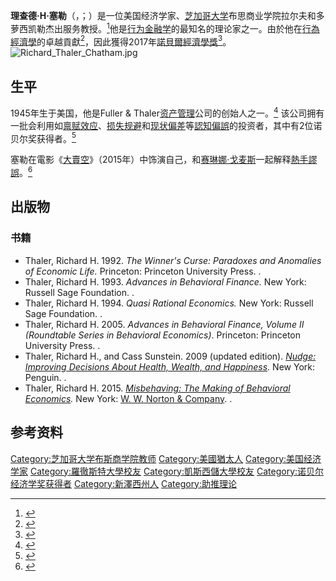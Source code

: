 {{noteTA|G1=PP}}
{{expand|time=2017-10-09T10:07:00+00:00}}
{{Infobox person
| 姓名       = 理查德·塞勒{{Nobel icon|2017年诺贝尔经济学奖|诺贝尔经济学奖}}<br>Richard Thaler
| 图像       = Richard_H._Thaler_EM1B8783_(38891871821).jpg
| 图像大小   = 225px
| 图像说明   = 塞勒在2017年12月7日於[[斯德哥爾摩|斯德哥爾摩]]舉行的諾貝爾獎新聞發布會上
| 原文名     = Richard Thaler
| 出生日期   = {{birth date and age|1945|09|12}}
| 出生地点   = {{USA}}[[新澤西州|新澤西州]]{{Link-en|東奧蘭治市 (新澤西)|East Orange, New Jersey|東奧蘭治市}}
| 国籍       = {{USA}}
| 母校       = {{Plain list|
* [[羅徹斯特大學|羅徹斯特大學]]<small>（[[文學碩士|文學碩士]]，[[哲學博士|哲學博士]]）</small>
* [[凱斯西儲大學|凱斯西儲大學]]<small>（[[文學士|文學士]]）</small>
}}
| 职业       = [[經濟學家|經濟學家]]
| 机构       = {{Plain list|
* [[芝加哥大學布斯商學院|芝加哥大學布斯商學院]]<small>（1995-）</small>
* [[康奈爾大學|康奈爾大學]][[S·C·约翰逊管理研究院|管理研究院]]<small>（1978-1995）</small>
* {{Nowrap|[[羅徹斯特大學|羅徹斯特大學]]管理研究院<small>（1974-1978）</small>}}
}}
| 研究领域   = [[行為金融學|行為金融學]]
| 获奖       = [[諾貝爾經濟學獎|諾貝爾經濟學獎]]（2017年）
| 受影响于   = {{Plain list|
* [[丹尼尔·卡内曼|丹尼尔·卡内曼]]
* [[司马贺|司马贺]]
}}
| 影响于     = {{Link-en|喬治·洛溫斯坦|George Loewenstein}}
}}
'''理查德·H·塞勒'''（{{lang-en|Richard H. Thaler}}，{{IPAc-en|ˈ|θ|eɪ|l|ər}}；{{bd|1945年|9月12日|||}}）是一位美国经济学家、[[芝加哥大学|芝加哥大学]]布思商业学院拉尔夫和多萝西凯勒杰出服务教授。<ref>{{Cite web|title=Home|url=https://faculty.chicagobooth.edu/Richard.Thaler/index.html|accessdate=2019-09-06|work=faculty.chicagobooth.edu|archive-date=2021-03-03|archive-url=https://web.archive.org/web/20210303034118/https://faculty.chicagobooth.edu/richard.thaler/index.html|dead-url=no}}</ref>他是[[行为金融学|行为金融学]]的最知名的理论家之一。由於他在[[行為經濟學|行為經濟學]]的卓越貢獻<ref>{{cite news | last = Appelbaum | first = Binyamin | title = Nobel in Economics Is Awarded to Richard Thaler | newspaper = The New York Times | date = 2017-10-09 | url = https://www.nytimes.com/2017/10/09/business/nobel-economics-richard-thaler.html | accessdate = 2017-10-09 | archive-date = 2020-05-19 | archive-url = https://web.archive.org/web/20200519021631/https://www.nytimes.com/2017/10/09/business/nobel-economics-richard-thaler.html | dead-url = no }}</ref>，因此獲得2017年[[諾貝爾經濟學獎|諾貝爾經濟學獎]]<ref>{{cite news | last = Tetlow | first = Gemma | title = Richard Thaler awarded 2017 Nobel prize in economics | newspaper = Financial Times | date = 2017-10-09 | url = https://www.ft.com/content/49f68431-8675-3a0c-ab51-b90c230ed2ba | accessdate = 2017-10-09 | archive-date = 2020-02-19 | archive-url = https://web.archive.org/web/20200219025240/https://www.ft.com/content/49f68431-8675-3a0c-ab51-b90c230ed2ba | dead-url = no }}</ref>。
[[File:Richard_Thaler_Chatham.jpg|thumb]]

== 生平 ==
1945年生于美国{{le|新泽西州东奥兰治|East Orange, New Jersey}}，他是Fuller & Thaler[[资产管理|资产管理]]公司的创始人之一。<ref>{{cite web|url=http://www.fullerthaler.com/|publisher=Fuller & Thaler Asset Management|title=Behavioral Investing|access-date=October 11, 2017|archive-date=2017-10-09|archive-url=https://web.archive.org/web/20171009195406/https://www.fullerthaler.com/|dead-url=no}}</ref> 该公司拥有一批会利用如[[禀赋效应|禀赋效应]]、[[损失规避|损失规避]]和[[现状偏差|现状偏差]]等[[認知偏誤|認知偏誤]]的投资者，其中有2位诺贝尔奖获得者。<ref>{{cite web |url=http://www.fullerthaler.com/ |publisher=Fuller & Thaler Asset Management |title=About Us |access-date=October 11, 2017 |archive-date=2017-10-09 |archive-url=https://web.archive.org/web/20171009195406/https://www.fullerthaler.com/ |dead-url=no }}</ref>

塞勒在電影《[[大賣空_(電影)|大賣空]]》（2015年）中饰演自己，和[[赛琳娜·戈麦斯|赛琳娜·戈麦斯]]一起解释[[熱手謬誤|熱手謬誤]]。<ref name="Wired">{{cite web|first=Angela|last=Watercutter|url=https://www.wired.com/2015/12/big-short-understanding-economics|title=The Big Short Somehow Makes Subprime Mortgages Entertaining|publisher=Wired.com|date=December 11, 2015|accessdate=October 10, 2017|archive-date=2017-10-10|archive-url=https://web.archive.org/web/20171010102356/https://www.wired.com/2015/12/big-short-understanding-economics/|dead-url=no}}</ref>

== 出版物 ==

=== 书籍 ===
* Thaler, Richard H. 1992. ''The Winner's Curse: Paradoxes and Anomalies of Economic Life.'' Princeton: Princeton University Press. {{ISBN|0-691-01934-7}}.
* Thaler, Richard H. 1993. ''Advances in Behavioral Finance.'' New York: Russell Sage Foundation. {{ISBN|0-87154-844-5}}.
* Thaler, Richard H. 1994. ''Quasi Rational Economics.'' New York: Russell Sage Foundation. {{ISBN|0-87154-847-X}}.
* Thaler, Richard H. 2005. ''Advances in Behavioral Finance, Volume II (Roundtable Series in Behavioral Economics)''. Princeton: Princeton University Press. {{ISBN|0-691-12175-3}}.
* Thaler, Richard H., and Cass Sunstein. 2009 (updated edition). ''[[Nudge_(book)|Nudge: Improving Decisions About Health, Wealth, and Happiness]].'' New York: Penguin. {{ISBN|0-14-311526-X}}.
* Thaler, Richard H. 2015. ''[[Misbehaving_(book)|Misbehaving: The Making of Behavioral Economics]].'' New York: [[W._W._Norton_&_Company|W. W. Norton & Company]]. {{ISBN|978-0-393-08094-0}}.

== 参考资料 ==
{{reflist}}

{{2017年诺贝尔奖获得者}}
{{诺贝尔经济学奖获得者}}
{{Authority control}}
{{DEFAULTSORT:Thaler, Richard}}
[[Category:芝加哥大学布斯商学院教师|Category:芝加哥大学布斯商学院教师]]
[[Category:美國猶太人|Category:美國猶太人]]
[[Category:美国经济学家|Category:美国经济学家]]
[[Category:羅徹斯特大學校友|Category:羅徹斯特大學校友]]
[[Category:凱斯西儲大學校友|Category:凱斯西儲大學校友]]
[[Category:诺贝尔经济学奖获得者|Category:诺贝尔经济学奖获得者]]
[[Category:新澤西州人|Category:新澤西州人]]
[[Category:助推理论|Category:助推理论]]